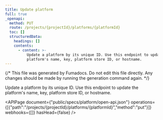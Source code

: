 ```yaml
---
title: Update platform
full: true
_openapi:
  method: PUT
  route: /projects/{projectId}/platforms/{platformId}
  toc: []
  structuredData:
    headings: []
    contents:
      - content: >-
          Update a platform by its unique ID. Use this endpoint to update the
          platform's name, key, platform store ID, or hostname.
---
```


{/* This file was generated by Fumadocs. Do not edit this file directly. Any changes should be made by running the generation command again. */}

Update a platform by its unique ID. Use this endpoint to update the platform's name, key, platform store ID, or hostname.

<APIPage document={"public/specs/platform/open-api.json"} operations={[{"path":"/projects/{projectId}/platforms/{platformId}","method":"put"}]} webhooks={[]} hasHead={false} />